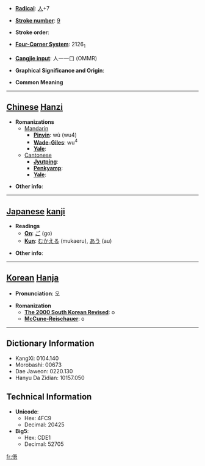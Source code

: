 * '''[[Wiktionary:Chinese radical index| Radical]]''': [[Wiktionary:Chinese radical index 人|人]]+7

* '''[[Wiktionary:Chinese total strokes index|Stroke number]]''': [[Wiktionary:Chinese total strokes index 9|9]]

* '''Stroke order''': 

* '''[[Wiktionary:Chinese four corner index|Four-Corner System]]''': 2126<sub>1</sub>

* '''[[Wiktionary:Chinese Cangjie index|Cangjie input]]''': 人一一口 (OMMR)

* '''Graphical Significance and Origin''': 

* '''Common Meaning'''

----

== [[Chinese]] [[Hanzi]] ==

* '''Romanizations'''
** [[Mandarin]]
*** '''[[Pinyin]]''': wù (wu4)
*** '''[[Wade-Giles]]''': wu<sup>4</sup>
*** '''[[Yale]]''': 
**[[Cantonese]]
***'''[[Jyutping]]''':
***'''[[Penkyamp]]''': 
***'''[[Yale]]''': 

* '''Other info''': 

----

== [[Japanese]] [[kanji]] ==

* '''Readings'''
** '''[[On]]''': [[ご]] (go)
** '''[[Kun]]''': [[むかえる]] (mukaeru), [[あう]] (au)

* '''Other info''':  

----

== [[Korean]] [[Hanja]] ==

* '''Pronunciation''': 오

* '''Romanization'''
** '''[[The 2000 South Korean Revised Romanization|The 2000 South Korean Revised]]''': o
** '''[[McCune-Reischauer]]''': o

----

== Dictionary Information ==

* KangXi: 0104.140
* Morobashi: 00673
* Dae Jaweon: 0220.130
* Hanyu Da Zidian: 10157.050

== Technical Information ==

* '''Unicode''':
** Hex: 4FC9
** Decimal: 20425
* '''Big5''':
** Hex: CDE1
** Decimal: 52705

[[fr:俉]]